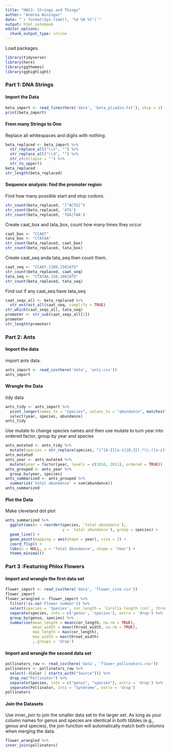```yaml
---
title: "HW13: Strings and Things"
author: "Andrea Winingar"
date: "`r format(Sys.time(), '%d %B %Y')`"
output: html_notebook
editor_options: 
  chunk_output_type: inline
---
```


Load packages.

```r
library(tidyverse)
library(here)
library(ggthemes)
library(gghighlight)
```

### Part 1: DNA Strings

#### Import the Data

```r
beta_import <- read_lines(here('data', 'beta_gliadin.txt'), skip = 1)
print(beta_import)
```

#### From many Strings to One

Replace all whitespaces and digits with nothing. 

```r
beta_replaced <- beta_import %>% 
  str_replace_all("\\s", "") %>% 
  str_replace_all("\\d", "") %>% 
  str_c(collapse = "") %>% 
  str_to_upper()
beta_replaced
str_length(beta_replaced)
```

#### Sequence analysis: find the promoter region

Find how many possible start and stop codons.

```r
str_count(beta_replaced, "[^ACTG]")
str_count(beta_replaced, 'ATG')
str_count(beta_replaced, 'TGA|TAA')
```

Create caat_box and tata_box, count how many times they occur

```r
caat_box <- "CCAAT"
tata_box <- "CTATAA"
str_count(beta_replaced, caat_box)
str_count(beta_replaced, tata_box)
```

Create caat_seq anda tata_seq then count them.

```r
caat_seq <- "CCAAT.{100,150}ATG"
str_count(beta_replaced, caat_seq)
tata_seq <- "CTATAA.{50,100}ATG"
str_count(beta_replaced, tata_seq)
```

Find out if any caat_seq have tata_seq

```r
caat_seqs_all <- beta_replaced %>% 
  str_extract_all(caat_seq, simplify = TRUE)
str_which(caat_seqs_all, tata_seq)
promoter <- str_sub(caat_seqs_all[1])
promoter
str_length(promoter)
```

### Part 2: Ants

#### Import the data

import ants data.

```r
ants_import <- read_csv(here('data', 'ants.csv'))
ants_import
```

#### Wrangle the Data

tidy data

```r
ants_tidy <- ants_import %>% 
  pivot_longer(names_to = "species", values_to = "abundance", matches("[A-Z].+\\..+", ignore.case = FALSE)) %>% 
  select(year, species, abundance)
ants_tidy
```

Use mutate to change species names and then use mutate to turn year into ordered factor, group by year and species

```r
ants_mutated <- ants_tidy %>% 
  mutate(species = str_replace(species, "(^[A-Z][a-z]{0,3}).*\\.([a-z]{1,4}).*", "\\1\\2"))
ants_mutated
ants_year <- ants_mutated %>% 
  mutate(year = factor(year, levels = c(2010, 2011), ordered = TRUE))
ants_grouped <- ants_year %>% 
  group_by(year, species)
ants_summarized <- ants_grouped %>% 
  summarize('total abundance' = sum(abundance))
ants_summarized
```

#### Plot the Data

Make cleveland dot plot

```r
ants_summarized %>% 
  ggplot(aes(x = reorder(species, `total abundance`),
                         y = `total abundance`), group = species) +
  geom_line() +
  geom_point(mapping = aes(shape = year), size = 2) +
  coord_flip() +
  labs(x = NULL, y = 'Total Abundance', shape = 'Year') +
  theme_minimal()
```

### Part 3 :Featuring Phlox Flowers

#### Import and wrangle the first data set

```r
flower_import <- read_csv(here('data', 'flower_size.csv'))
flower_import
flower_wrangled <- flower_import %>% 
  filter(!is.na('Flower number')) %>% 
  select(species = 'Species', cor_length = `Corolla length (cm)`, throat_width = `Corolla width throat (cm)`) %>% 
  separate(species, into = c('genus', 'species'), extra = 'drop') %>% 
  group_by(genus, species) %>% 
  summarise(mean_length = mean(cor_length, na.rm = TRUE),
            mean_width = mean(throat_width, na.rm = TRUE),
            max_length = max(cor_length),
            max_width = max(throat_width)
            ,.groups = 'drop')
```

#### Import and wrangle the second data set

```r
pollinators_raw <- read_csv(here('data', 'flower_pollinators.csv'))
pollinators <- pollinators_raw %>% 
  select(-(Color | starts_with("Source"))) %>% 
  drop_na("Pollinator") %>% 
  separate(Species, into = c("genus", "species"), extra = 'drop') %>% 
  separate(Pollinator, into = "Syndrome", extra = 'drop')
pollinators
```

#### Join the Datasets

Use inner_join to join the smaller data set to the larger set. As long as your column names for genus and species are identical in both tibbles (e.g., genus and species), the join function will automatically match both columns when merging the data.

```r
flower_wrangled %>% 
inner_join(pollinators)
```









